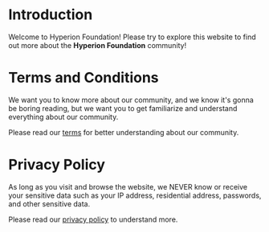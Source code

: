 # Introduction
Welcome to Hyperion Foundation! Please try to explore this website to find out more about the **Hyperion Foundation** community!

# Terms and Conditions
We want you to know more about our community, and we know it's gonna be boring reading, but we want you to get familiarize and understand everything about our community.

Please read our [terms](/terms) for better understanding about our community.

# Privacy Policy
As long as you visit and browse the website, we NEVER know or receive your sensitive data such as your IP address, residential address, passwords, and other sensitive data.

Please read our [privacy policy](/privacy-policy) to understand more.
